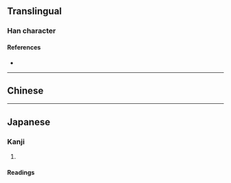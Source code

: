 {{also|虎}}
<!-- may be replaced by zh-forms -->
{{character info}}
==Translingual==

===Han character===
{{Han char|rn=4|rad=丿|as=06|sn=7|four=7222.7|canj=HQB|ids=⿸𠂆⿻一巿}}

====References====
* {{Han ref|kx=0083.021|dkj=00148|hdz=10069.230|uh=4E55|ud=20053}}

----

==Chinese==
{{zh-see|虎|v}}

----

==Japanese==

===Kanji===
{{ja-kanji|grade=|rs=丿06}}

# {{alternative form of|ja|虎}}

====Readings====
{{ja-readings
|goon=く
|kanon=こ
|kun=とら-
|nanori=とら
}}